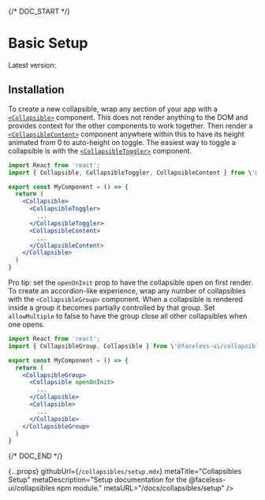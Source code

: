 
{/* DOC_START */}

# Basic Setup

Latest version: <VersionNumber  name="css-grid"  />

## Installation

<InstallationCode name="collapsibles" />

To create a new collapsible, wrap any section of your app with a [`<Collapsible>`](/docs/collapsibles/api#collapsible) component. This does not render anything to the DOM and provides context for the other components to work together. Then render a [`<CollapsibleContent>`](/docs/collapsibles/api#collapsiblecontent) component anywhere within this to have its height animated from 0 to auto-height on toggle. The easiest way to toggle a collapsible is with the [`<CollapsibleToggler>`](/docs/collapsibles/api#collapsibletoggler) component.

```jsx
import React from 'react';
import { Collapsible, CollapsibleToggler, CollapsibleContent } from \'@faceless-ui/collapsibles\';

export const MyComponent = () => {
  return (
    <Collapsible>
      <CollapsibleToggler>
        ...
      </CollapsibleToggler>
      <CollapsibleContent>
        ...
      </CollapsibleContent>
    </Collapsible>
  )
}
```

Pro tip: set the `openOnInit` prop to have the collapsible open on first render. To create an accordion-like experience, wrap any number of collapsibles with the `<CollapsibleGroup>` component. When a collapsible is rendered inside a group it becomes partially controlled by that group. Set `allowMultiple` to false to have the group close all other collapsibles when one opens.

```jsx
import React from 'react';
import { CollapsibleGroup, Collapsible } from \'@faceless-ui/collapsibles\';

export const MyComponent = () => {
  return (
    <CollapsibleGroup>
      <Collapsible openOnInit>
        ...
      </Collapsible>
      <Collapsible>
        ...
      </Collapsible>
    </CollapsibleGroup>
  )
}
```

{/* DOC_END */}

  {...props}
  githubUrl={`/collapsibles/setup.mdx`}
  metaTitle="Collapsibles Setup"
  metaDescription="Setup documentation for the @faceless-ui/collapsibles npm module."
  metaURL="/docs/collapsibles/setup"
/>
